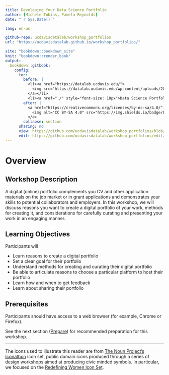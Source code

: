 ```yaml
---
title: Developing Your Data Science Portfolio
author: [Michele Tobias, Pamela Reynolds]
date: "`r Sys.Date()`"

lang: en-us

github-repo: ucdavisdatalab/workshop_portfolios
url: "https://ucdavisdatalab.github.io/workshop_portfolios/"

site: "bookdown::bookdown_site"
knit: "bookdown::render_book"
output:
  bookdown::gitbook:
    config:
      toc:
        before: |
          <li><a href="https://datalab.ucdavis.edu/">
            <img src="https://datalab.ucdavis.edu/wp-content/uploads/2019/07/datalab-logo-full-color-rgb-1.png" style="height: 100%; width: 100%; object-fit: contain" />
          </a></li>
          <li><a href="./" style="font-size: 18px">Data Science Portfolio</a></li>
        after: |
          <a href="https://creativecommons.org/licenses/by-nc-sa/4.0/" target="_blank">
            <img alt="CC BY-SA 4.0" src="https://img.shields.io/badge/License-CC%20BY--NC--SA%204.0-lightgrey.svg" style="float: right; padding-right: 10px;" />
          </a>
        collapse: section
      sharing: no
      view: https://github.com/ucdavisdatalab/workshop_portfolios/blob/master/%s
      edit: https://github.com/ucdavisdatalab/workshop_portfolios/edit/master/%s
---
```


# Overview {-}

## Workshop Description
A digital (online) portfolio complements you CV and other application materials on the job market or in grant applications and demonstrates your skills to potential collaborators and employers.  In this workshop, we will discuss reasons you want to create a digital portfolio of your work, methods for creating it, and considerations for carefully curating and presenting your work in an engaging manner.	

## Learning Objectives
Participants will 

* Learn reasons to create a digital portfolio
* Set a clear goal for their portfolio
* Understand methods for creating and curating their digital portfolio
* Be able to articulate reasons to choose a particular platform to host their portfolio
* Learn how and when to get feedback
* Learn about sharing their portfolio


## Prerequisites
Participants should have access to a web browser (for example, Chrome or Firefox).

See the next section ([Prepare](https://ucdavisdatalab.github.io/workshop_portfolios/prepare.html)) for recommended preparation for this workshop.

---

The icons used to illustrate this reader are from [The Noun Project's Iconathon](https://thenounproject.com/iconathon/) icon set, public domain icons produced through a series of design workshops aimed at producing civic minded symbols. In particular, we focused on the [Redefining Women Icon Set](https://thenounproject.com/browse/collection-icon/redefining-women-95921).